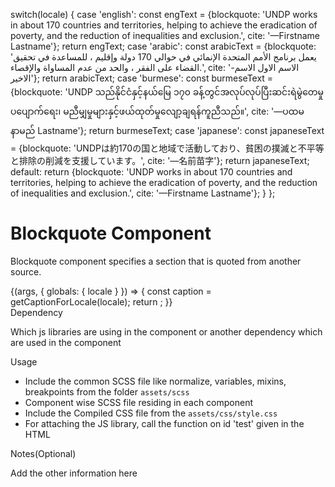 
  switch(locale) {
    case 'english': const engText = {blockquote: 'UNDP works in about 170 countries and territories, helping to achieve the eradication of poverty, and the reduction of inequalities and exclusion.', cite: '—Firstname Lastname'}; return engText;
    case 'arabic': const arabicText = {blockquote: 'يعمل برنامج الأمم المتحدة الإنمائي في حوالي 170 دولة وإقليم ، للمساعدة في تحقيق القضاء على الفقر ، والحد من عدم المساواة والإقصاء.', cite: '-الاسم الاول الاسم الاخير'}; return arabicText;
    case 'burmese': const burmeseText = {blockquote: 'UNDP သည်နိုင်ငံနှင့်နယ်မြေ ၁၇၀ ခန့်တွင်အလုပ်လုပ်ပြီးဆင်းရဲမွဲတေမှုပပျောက်ရေး၊ မညီမျှမှုများနှင့်ဖယ်ထုတ်မှုလျော့ချရန်ကူညီသည်။', cite: '—ပထမနာမည် Lastname'}; return burmeseText;
    case 'japanese': const japaneseText = {blockquote: 'UNDPは約170の国と地域で活動しており、貧困の撲滅と不平等と排除の削減を支援しています。', cite: '—名前苗字'}; return japaneseText;
    default:
      return {blockquote: 'UNDP works in about 170 countries and territories, helping to achieve the eradication of poverty, and the reduction of inequalities and exclusion.', cite: '—Firstname Lastname'};
  }
};

<Meta title="Molecules/Blockquote" component={BlockquoteComponent} />

<style>{`
  .subheading {
    font-weight: 700;
    font-size: 18px;
    color: #666;
    letter-spacing: 1.5px;
    line-height: 24px;
    margin-bottom: 12px;
    margin-top: 40px;
  }  
`}</style>


# Blockquote Component

Blockquote component specifies a section that is quoted from another source.

<Story name="BlockquoteComp">
  {(args, { globals: { locale } }) => {
    const caption = getCaptionForLocale(locale);
    return <BlockquoteComponent blockquoteText={caption.blockquote} citeText={caption.cite}></BlockquoteComponent>;
  }}
</Story>

<ArgsTable of={BlockquoteComponent} />

<div className="subheading">Dependency</div>

Which js libraries are using in the component or another dependency which are used in the component

<div className="subheading">Usage</div>
<ul>
<li>Include the common SCSS file like normalize, variables, mixins, breakpoints from the folder <code>assets/scss</code></li>
<li>Component wise SCSS file residing in each component</li>
<li>Include the Compiled CSS file from the <code>assets/css/style.css</code></li>
<li>For attaching the JS library, call the function on id 'test' given in the HTML</li>
</ul>

<div className="subheading">Notes(Optional)</div>

Add the other information here